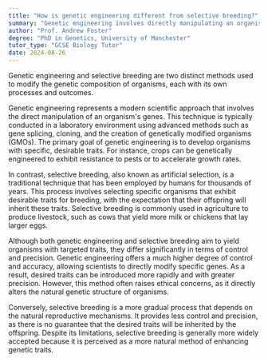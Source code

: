 ```yaml
---
title: "How is genetic engineering different from selective breeding?"
summary: "Genetic engineering involves directly manipulating an organism's genes, while selective breeding involves choosing specific traits to breed."
author: "Prof. Andrew Foster"
degree: "PhD in Genetics, University of Manchester"
tutor_type: "GCSE Biology Tutor"
date: 2024-08-26
---
```


Genetic engineering and selective breeding are two distinct methods used to modify the genetic composition of organisms, each with its own processes and outcomes.

Genetic engineering represents a modern scientific approach that involves the direct manipulation of an organism's genes. This technique is typically conducted in a laboratory environment using advanced methods such as gene splicing, cloning, and the creation of genetically modified organisms (GMOs). The primary goal of genetic engineering is to develop organisms with specific, desirable traits. For instance, crops can be genetically engineered to exhibit resistance to pests or to accelerate growth rates.

In contrast, selective breeding, also known as artificial selection, is a traditional technique that has been employed by humans for thousands of years. This process involves selecting specific organisms that exhibit desirable traits for breeding, with the expectation that their offspring will inherit these traits. Selective breeding is commonly used in agriculture to produce livestock, such as cows that yield more milk or chickens that lay larger eggs.

Although both genetic engineering and selective breeding aim to yield organisms with targeted traits, they differ significantly in terms of control and precision. Genetic engineering offers a much higher degree of control and accuracy, allowing scientists to directly modify specific genes. As a result, desired traits can be introduced more rapidly and with greater precision. However, this method often raises ethical concerns, as it directly alters the natural genetic structure of organisms.

Conversely, selective breeding is a more gradual process that depends on the natural reproductive mechanisms. It provides less control and precision, as there is no guarantee that the desired traits will be inherited by the offspring. Despite its limitations, selective breeding is generally more widely accepted because it is perceived as a more natural method of enhancing genetic traits.
    